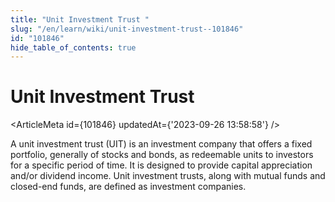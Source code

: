 ```yaml
---
title: "Unit Investment Trust "
slug: "/en/learn/wiki/unit-investment-trust--101846"
id: "101846"
hide_table_of_contents: true
---
```



# Unit Investment Trust 

<ArticleMeta id={101846} updatedAt={'2023-09-26 13:58:58'} />
<div className='border-solid border-b border-t-0 my-4 border-[var(--ifm-color-gray-300)]' />

A unit investment trust (UIT) is an investment company that offers a fixed portfolio, generally of stocks and bonds, as redeemable units to investors for a specific period of time. It is designed to provide capital appreciation and/or dividend income. Unit investment trusts, along with mutual funds and closed-end funds, are defined as investment companies.

